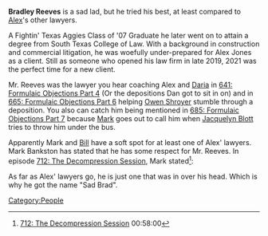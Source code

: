 '''Bradley Reeves''' is a sad lad, but he tried his best, at least compared to [[Alex Jones|Alex]]'s other lawyers.

A Fightin' Texas Aggies Class of '07 Graduate he later went on to attain a degree from South Texas College of Law. With a background in construction and commercial litigation, he was woefully under-prepared for Alex Jones as a client. Still as someone who opened his law firm in late 2019, 2021 was the perfect time for a new client.

Mr. Reeves was the lawyer you hear coaching Alex and [[Daria Karpova|Daria]] in [[641: Formulaic Objections Part 4]] (Or the depositions Dan got to sit in on) and in [[665: Formulaic Objections Part 6]] helping [[Owen Shroyer]] stumble through a deposition. You also can catch him being mentioned in [[685: Formulaic Objections Part 7]] because [[Mark Bankston|Mark]] goes out to call him when [[Jacquelyn Blott]] tries to throw him under the bus.

Apparently Mark and [[Bill Ogden|Bill]] have a soft spot for at least one of Alex' lawyers. Mark Bankston has stated that he has some respect for Mr. Reeves. In episode [[712: The Decompression Session]], Mark stated<ref>[[712: The Decompression Session]] 00:58:00</ref>:

{{Quote
    | text = If it wasn't for Brad's forthrightness and honesty as an Attorney, we likely would not have discover some of the other malfeasance that occurred. And when the shit was hitting the fan on that, Brad Reeves was not about to risk his licence for these shenanigans, and he didn't. ... He withdrew when it was time to withdrew (sic).
}}

As far as Alex' lawyers go, he is just one that was in over his head. Which is why he got the name "Sad Brad".

[[Category:People]]
